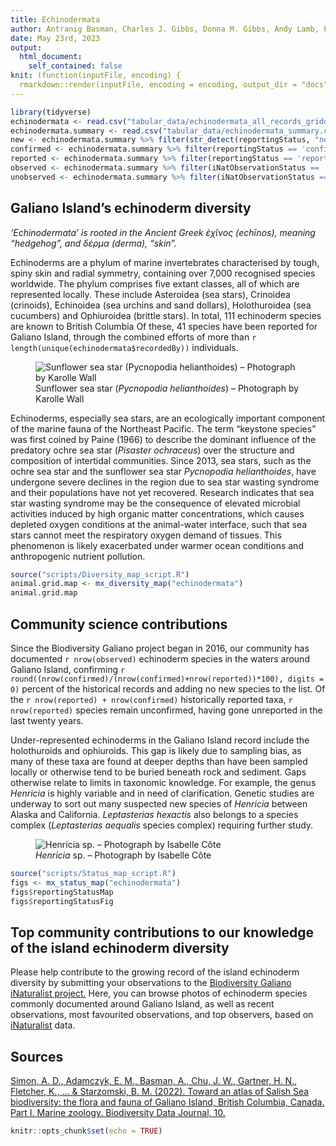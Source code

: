 ```yaml
---
title: Echinodermata
author: Antranig Basman, Charles J. Gibbs, Donna M. Gibbs, Andy Lamb, Philip Lambert, Andrew Simon
date: May 23rd, 2023
output: 
  html_document:
    self_contained: false
knit: (function(inputFile, encoding) {
  rmarkdown::render(inputFile, encoding = encoding, output_dir = "docs", output_options = list(copy_resources = TRUE)) })
---
```


```r
library(tidyverse)
echinodermata <- read.csv("tabular_data/echinodermata_all_records_gridded.csv")
echinodermata.summary <- read.csv("tabular_data/echinodermata_summary.csv")
new <- echinodermata.summary %>% filter(str_detect(reportingStatus, "new")) 
confirmed <- echinodermata.summary %>% filter(reportingStatus == 'confirmed') 
reported <- echinodermata.summary %>% filter(reportingStatus == 'reported') 
observed <- echinodermata.summary %>% filter(iNatObservationStatus == 'observed') 
unobserved <- echinodermata.summary %>% filter(iNatObservationStatus == 'unobserved') 
```

## Galiano Island's echinoderm diversity

*‘Echinodermata’ is rooted in the Ancient Greek ἐχῖνος (echīnos), meaning “hedgehog”,
and δέρμα (derma), “skin”.*

Echinoderms are a phylum of marine invertebrates characterised by tough, spiny skin and radial symmetry, containing over 7,000 recognised species worldwide. The phylum comprises five extant classes, all of which are represented locally. These include Asteroidea (sea stars), Crinoidea (crinoids), Echinoidea (sea urchins and sand dollars), Holothuroidea (sea cucumbers) and Ophiuroidea (brittle stars). In total, 111 echinoderm species are known to British Columbia Of these, 41 species have been reported for Galiano Island, through the combined efforts of more than `r length(unique(echinodermata$recordedBy))` individuals.

![Sunflower sea star (*Pycnopodia helianthoides*) – Photograph by Karolle Wall](media/Pycnopodia_helianthoides_Karolle_Wall.jpg)

Echinoderms, especially sea stars, are an ecologically important component of the marine fauna of the Northeast Pacific. The term “keystone species” was first coined by Paine (1966) to describe the dominant influence of the predatory ochre sea star (*Pisaster ochraceus*) over the structure and composition of intertidal communities. Since 2013, sea stars, such as the ochre sea star and the sunflower sea star *Pycnopodia helianthoides*, have undergone severe declines in the region due to sea star wasting syndrome and their populations have not yet recovered. Research indicates that sea star wasting syndrome may be the consequence of elevated microbial activities induced by high organic matter concentrations, which causes depleted oxygen conditions at the animal-water interface, such that sea stars cannot meet the respiratory oxygen demand of tissues. This phenomenon is likely exacerbated under warmer ocean conditions and anthropogenic nutrient pollution.

```r
source("scripts/Diversity_map_script.R")
animal.grid.map <- mx_diversity_map("echinodermata")
animal.grid.map
```

## Community science contributions

Since the Biodiversity Galiano project began in 2016, our community has documented `r nrow(observed)` echinoderm species in the waters around Galiano Island, confirming `r round((nrow(confirmed)/(nrow(confirmed)+nrow(reported))*100), digits = 0)` percent of the historical records and adding no new species to the list. Of the `r nrow(reported) + nrow(confirmed)` historically reported taxa, `r nrow(reported)` species remain unconfirmed, having gone unreported in the last twenty years.

Under-represented echinoderms in the Galiano Island record include the holothuroids and ophiuroids. This gap is likely due to sampling bias, as many of these taxa are found at deeper depths than have been sampled locally or otherwise tend to be buried beneath rock and sediment. Gaps otherwise relate to limits in taxonomic knowledge. For example, the genus *Henricia* is highly variable and in need of clarification. Genetic studies are underway to sort out many suspected new species of *Henricia* between Alaska and California. *Leptasterias hexactis* also belongs to a species complex (*Leptasterias aequalis* species complex) requiring further study.

![*Henricia* sp. – Photograph by Isabelle Côte](media/Henricia_Isabelle_Cote.jpeg)

```r
source("scripts/Status_map_script.R")
figs <- mx_status_map("echinodermata")
figs$reportingStatusMap
figs$reportingStatusFig
```

## Top community contributions to our knowledge of the island echinoderm diversity

Please help contribute to the growing record of the island echinoderm diversity by submitting your observations to the [Biodiversity Galiano iNaturalist project.](http://inaturalist.org/projects/biodiversity-galiano-island) Here, you can browse photos of echinoderm species commonly documented around Galiano Island, as well as recent observations, most favourited observations, and top observers, based on [iNaturalist](http://inaturalist.org/) data. 

<span class="mxcw-nonLeafletPane mxcw-paneName-TopContributions html-widget leaflet"></span>

## Sources

[Simon, A. D., Adamczyk, E. M., Basman, A., Chu, J. W., Gartner, H. N., Fletcher, K., ... & Starzomski, B. M. (2022). Toward an atlas of Salish Sea biodiversity: the flora and fauna of Galiano Island, British Columbia, Canada. Part I. Marine zoology. Biodiversity Data Journal, 10.](https://bdj.pensoft.net/article/76050/)

```r
knitr::opts_chunk$set(echo = TRUE)
```
